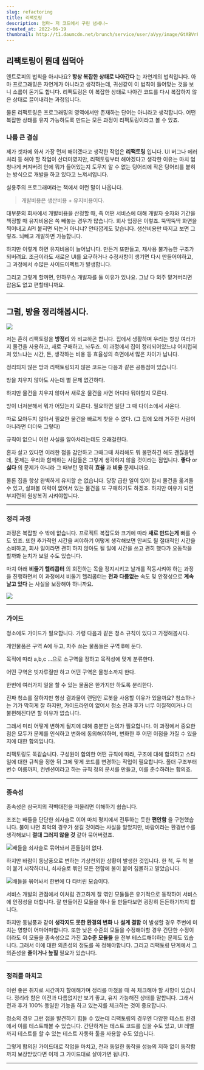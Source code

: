 ```yaml
---
slug: refactoring
title: 리팩토링
description: 엄마~ 저 코드에서 구린 냄새나~
created_at: 2022-06-19
thumbnail: http://t1.daumcdn.net/brunch/service/user/aVyy/image/GtABVrFFQfHeU2A20PxEPb-bqtY.jpeg
---
```


## 리팩토링이 뭔데 씹덕아

엔트로피의 법칙을 아시나요? **항상 복잡한 상태로 나아간다** 는 자연계의 법칙입니다. 아마 프로그래밍은 자연계가 아니라고 생각하는데,
귀신같이 이 법칙이 들어맞는 것을 보니 소름이 돋기도 합니다. 리팩토링은 이 복잡한 상태로 나아간 코드를 다시 복잡하지 않은 상태로
끌어내리는 과정입니다.

물론 리팩토링은 프로그래밍의 영역에서만 존재하는 단어는 아니라고 생각합니다. 어떤 복잡한 상태를 유지 가능하도록 만드는 모든 과정이
리팩토링이라고 볼 수 있죠.

### 나름 큰 결심

제가 겟차에 와서 가장 먼저 해야겠다고 생각한 작업은 **리팩토링** 입니다. UI 버그나 에러처리 등 해야 할 작업이 산더미였지만,
리팩토링부터 해야겠다고 생각한 이유는 마치 엄청나게 커져버려 안에 뭐가 들어있는지 도무지 알 수 없는 덩어리에 작은 덩어리를 붙히는 방식으로
개발을 하고 있다고 느껴서입니다.

실용주의 프로그래머라는 책에서 이런 말이 나옵니다.

> 개발비용은 생산비용 + 유지비용이다.

대부분의 회사에서 개발비용을 산정할 때, 즉 어떤 서비스에 대해 개발자 숫자와 기간을 책정할 때 유지비용은 쏙 빼놓는 경우가 많습니다. 회사
입장은 이렇죠. 뚝딱뚝딱 화면을 찍어내고 API 붙히면 되는거 아니냐? 안타깝게도 맞습니다. 생산비용만 따지고 보면 그렇죠. 뇌빼고 개발하면
가능합니다.

하지만 이렇게 하면 유지비용이 늘어납니다. 만든거 또만들고, 재사용 불가능한 구조가 되버려요. 조금이라도 새로운 UI를 요구하거나 수정사항이
생기면 다시 만들어야하고, 그 과정에서 수많은 사이드이펙트가 발생합니다.

그리고 그렇게 할꺼면, 인하우스 개발자를 둘 이유가 있나요. 그냥 다 외주 맡겨버리면 잡음도 없고 편할테니까요.

---

## 그럼, 방을 정리해봅시다.

![](http://t1.daumcdn.net/brunch/service/user/aVyy/image/n8TVXUsBvf0Wcp29qtvocxp-6pw.JPG)

저는 흔히 리팩토링을 **방정리** 와 비교하곤 합니다. 집에서 생활하며 우리는 항상 여러가지 물건을 사용하고, 새로 구매하고, 놔두죠. 이
과정에서 집이 정리되어있느냐 어지럽혀져 있느냐는 시간, 돈, 생각하는 비용 등 효율성의 측면에서 많은 차이가 납니다.

정리되지 않은 방과 리팩토링되지 않은 코드는 다음과 같은 공통점이 있습니다.

방을 치우지 않아도 사는데 별 문제 없긴하다.

하지만 물건을 치우지 않아서 새로운 물건을 사면 어디다 둬야할지 모른다.

방이 너저분해서 뭐가 어딨는지 모른다. 필요하면 일단 그 때 다이소에서 사온다.

따로 모아두지 않아서 필요한 물건을 빠르게 찾을 수 없다. (그 집에 오래 거주한 사람이 아니라면 더더욱 그렇다)

규칙이 없으니 이런 사실을 알아차리는데도 오래걸린다.

혼자 살고 있다면 이러한 점을 감안하고 그때그때 처리해도 뭐 불편하긴 해도 괜찮을텐데, 문제는 우리와 함께하는 사람들은 그렇게 생각하지 않을
것이라는 점입니다. **좋다** or **싫다** 의 문제가 아니라 그 때부턴 명확히 **효율** 과 **비용** 문제니까요.

물론 집을 항상 완벽하게 유지할 순 없습니다. 당장 급한 일이 있어 잠시 물건을 옮겨둘 수 있고, 살펴볼 여력이 없어서 있는 물건을 또
구매하기도 하겠죠. 하지만 여유가 되면 부지런히 원상복귀 시켜야합니다.

---

### 정리 과정

과정은 복잡할 수 밖에 없습니다. 프로젝트 복잡도와 크기에 따라 **새로 만드는게** 빠를 수도 있죠. 또한 추가적인 시간을 써야하기 어떻게
생각해보면 안써도 될 절대적인 시간을 소비하고, 회사 일이라면 괜히 하지 않아도 될 일에 시간을 쓰고 괜히 했다가 오동작을 할까봐 눈치가
보일 수도 있습니다.

마치 아래 **비둘기 헬리콥터** 의 회전하는 목을 정지시키고 날개를 작동시켜야 하는 과정을 진행하면서 이 과정에서 비둘기 헬리콥터는
**전과 다름없는** 속도 및 안정성으로 **계속 날고 있다** 는 사실을 보장해야 하니까요.

![](http://t1.daumcdn.net/brunch/service/user/aVyy/image/LL25QPkZ55vlvaGfjFBDXze1o3A.gif)

---

### 가이드

청소에도 가이드가 필요합니다. 가령 다음과 같은 청소 규칙이 있다고 가정해봅시다.

개인물품은 구역 A에 두고, 자주 쓰는 물품들은 구역 B에 둔다.

목적에 따라 a,b,c …으로 소구역을 정하고 목적성에 맞게 분류한다.

어떤 구역은 빗자루질만 하고 어떤 구역은 물청소까지 한다.

한번에 여러가지 일을 할 수 있는 물품은 한가지만 하도록 분리한다.

진짜 청소를 잘하지만 항상 결과물이 랜덤인 로봇을 사용할 이유가 있을까요? 청소하나는 기가 막히게 잘 하지만, 가이드라인이 없어서 청소 전과
후가 너무 이질적이거나 더 불편해진다면 할 이유가 없습니다.

그래서 미리 어떻게 변하게 될지에 대해 충분한 논의가 필요합니다. 이 과정에서 중요한 점은 모두가 문제를 인식하고 변화에 동의해야하며,
변화한 후 어떤 이점을 가질 수 있을 지에 대한 합의입니다.

리팩토링도 똑같습니다. 구성원이 합의한 어떤 규칙에 따라, 구조에 대해 합의하고 스타일에 대한 규칙을 정한 뒤 그에 맞게 코드를 변경하는
작업이 필요합니다. 폴더 구조부터 변수 이름까지, 컨벤션이라고 하는 규칙 정의 문서를 만들고, 이를 준수하려는 합의죠.

---

### 종속성

종속성은 삼국지의 적벽대전을 떠올리면 이해하기 쉽습니다.

조조는 배들을 단단한 쇠사슬로 이어 마치 평지에서 전투하는 듯한 **편안함** 을 구현했습니다. 불이 나면 최악의 경우가 생길 것이라는
사실을 알았지만, 바람이라는 환경변수를 생각해보니 **절대 그러지 않을 것** 같아 묶어버렸죠.

![](http://t1.daumcdn.net/brunch/service/user/aVyy/image/QGEN1VK_gffXmIaxJlRidBolNcw.png)배들을
쇠사슬로 묶어놔서 흔들림이 없다.

하지만 바람이 동남풍으로 변하는 기상천외한 상황이 발생한 것입니다. 한 척, 두 척 불이 붙기 시작하더니, 쇠사슬로 묶인 모든 전함에 불이
붙어 침몰하고 말았습니다.

![](http://t1.daumcdn.net/brunch/service/user/aVyy/image/sJ0XgmoO0Vv8qWmFdwjy0aUWsdY.jpg)배들을
묶어놔서 한번에 다 타버린 모습이다.

서비스 개발의 관점에서 이처럼 견고하게 잘 엮인 모듈들은 유기적으로 동작하여 서비스에 안정성을 더합니다. 잘 만들어진 모듈을 하나 둘
만들다보면 굉장히 든든하기까지 합니다.

하지만 동남풍과 같이 **생각지도 못한 환경의 변화** 나 **설계 결함** 이 발생할 경우 주변에 미치는 영향이 어마어마합니다. 또한 낮은
수준의 모듈을 수정해야할 경우 간단한 수정이더라도 이 모듈을 종속성으로 가진 **고수준 모듈들** 을 전부 테스트해야하는 문제도 있습니다.
그래서 이에 대한 의존성의 정도를 꼭 정해야합니다. 그리고 리팩토링 단계에서 그 의존성을 **줄이거나 높힐** 필요가 있습니다.

---

### 정리를 마치고

이런 좋은 취지로 시간까지 할애해가며 정리를 마쳤을 때 꼭 체크해야 할 사항이 있습니다. 정리라 함은 이전과 다름없지만 보기 좋고, 유지
가능해진 상태를 말합니다. 그래서 전과 후가 100% 동일한 기능을 하고 있는지를 체크하는 것이 중요합니다.

청소의 경우 그런 점을 발견하기 힘들 수 있는데 리팩토링의 경우엔 다양한 테스트 환경에서 이를 테스트해볼 수 있습니다. 간단하게는 테스트
코드를 심을 수도 있고, UI 레벨까지 테스트를 할 수 있는 테스트 자동화 툴을 사용할 수도 있습니다.

그렇게 합의된 가이드대로 작업을 마치고, 전과 동일한 동작을 성능의 저하 없이 동작함까지 보장받았다면 이제 그 가이드대로 살아가면 됩니다.

---
